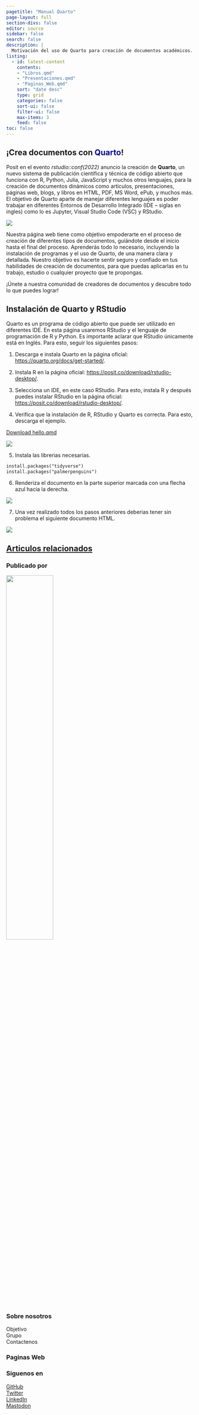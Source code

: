 ```yaml
---
pagetitle: "Manual Quarto"
page-layout: full
section-divs: false
editor: source
sidebar: false
search: false
description: |
  Motivación del uso de Quarto para creación de documentos académicos.
listing:
  - id: latest-content
    contents: 
    - "Libros.qmd"
    - "Presentaciones.qmd"
    - "Paginas_Web.qmd"
    sort: "date desc"
    type: grid
    categories: false
    sort-ui: false
    filter-ui: false
    max-items: 3
    feed: false
toc: false
---
```


::: content-container
::: {.top-story .gray-background}
::: grid
::: {.g-col-12 .g-col-lg-6 .top-story-text}
## ¡Crea documentos con [ Quarto ]{style="color:darkblue"}!

Posit en el evento *rstudio::conf(2022)* anuncio la creación de **Quarto**, un nuevo sistema de publicación científica y técnica de código abierto que funciona con R, Python, Julia, JavaScript y muchos otros lenguajes, para la creación de documentos dinámicos como artículos, presentaciones, páginas web, blogs, y libros en HTML, PDF, MS Word, ePub, y muchos más. El objetivo de Quarto aparte de manejar diferentes lenguajes es poder trabajar en diferentes Entornos de Desarrollo Integrado (IDE -- siglas en ingles) como lo es Jupyter, Visual Studio Code (VSC) y RStudio.
:::

::: {.g-col-12 .g-col-lg-6 .top-story-img}
<a href="https://posit.co/blog/four-announcements-from-rstudio-conf-2022/"> ![](Imagenes/Logos/Quarto.jpg) </a>
:::
:::
:::
:::

::: header-text
::: content-container
::: header-block
Nuestra página web tiene como objetivo empoderarte en el proceso de creación de diferentes tipos de documentos, guiándote desde el inicio hasta el final del proceso. Aprenderás todo lo necesario, incluyendo la instalación de programas y el uso de Quarto, de una manera clara y detallada. Nuestro objetivo es hacerte sentir seguro y confiado en tus habilidades de creación de documentos, para que puedas aplicarlas en tu trabajo, estudio o cualquier proyecto que te propongas.

¡Únete a nuestra comunidad de creadores de documentos y descubre todo lo que puedes lograr!
:::
:::
:::

::: content-container
::: listing-block
## Instalación de Quarto y RStudio

Quarto es un programa de código abierto que puede ser utilizado en diferentes IDE. En esta página usaremos RStudio y el lenguaje de programación de R y Python. Es importante aclarar que RStudio únicamente está en Inglés. Para esto, seguir los siguientes pasos:

1.  Descarga e instala Quarto en la página oficial: [https://quarto.org/docs/get-started/](https://quarto.org/docs/get-started/){target="_blank"}.

2.  Instala R en la página oficial: [https://posit.co/download/rstudio-desktop/](https://posit.co/download/rstudio-desktop/){target="_blank"}.

3.  Selecciona un IDE, en este caso RStudio. Para esto, instala R y después puedes instalar RStudio en la página oficial: [https://posit.co/download/rstudio-desktop/](https://posit.co/download/rstudio-desktop/){target="_blank"}.

4.  Verifica que la instalación de R, RStudio y Quarto es correcta. Para esto, descarga el ejemplo.

::: callout
<a href="https://quarto.org/docs/get-started/hello/rstudio/_hello.qmd" download="hello.qmd">Download hello.qmd </a>
:::

![](Imagenes/00_Instalacion/0_Ejemplo.png)

5.  Instala las librerias necesarias.

``` default
install.packages("tidyverse")
install.packages("palmerpenguins")
```

6.  Renderiza el documento en la parte superior marcada con una flecha azul hacia la derecha.

![](Imagenes/00_Instalacion/1_Render.png)

7.  Una vez realizado todos los pasos anteriores deberias tener sin problema el siguiente documento HTML.

![](Imagenes/00_Instalacion/2_HTML.png)
:::
:::

::: content-container
::: listing-block
<a href="Libros.qmd">

## Articulos relacionados

</a>

::: {#latest-content}
:::
:::
:::

::: footer-text
::: {.footer-container .black-background}
::: footer-block
::: grid
::: {.g-col-12 .g-col-md-6}
### Publicado por

[![](Imagenes/Logos/escudoUnal.svg){width="50%"}](https://unal.edu.co/)
:::

::: {.g-col-12 .g-col-md-2}
### Sobre nosotros

Objetivo\
Grupo\
Contactenos
:::

::: {.g-col-12 .g-col-md-2}
### Paginas Web
:::

::: {.g-col-12 .g-col-md-2}
### Siguenos en

[GitHub](https://github.com/realworlddatascience){target="_blank"}\
[Twitter](https://twitter.com/rwdatasci){target="_blank"}\
[LinkedIn](https://www.linkedin.com/showcase%7Btarget=%22_blank%22%7D/rss-real-world-data-science){target="_blank"}\
[Mastodon](https://fosstodon.org/@rwdatasci){target="_blank"}\
:::
:::
:::
:::
:::
